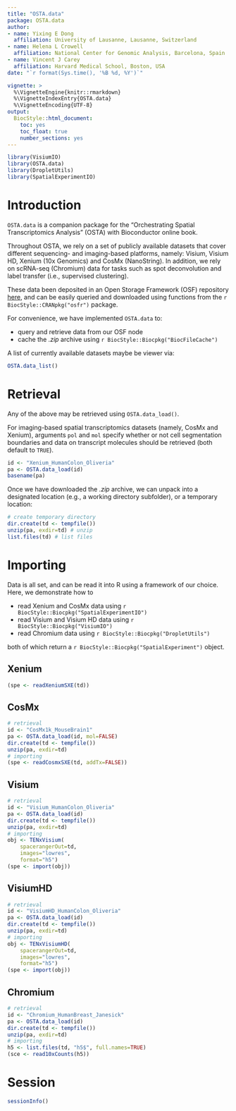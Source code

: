 ```yaml
---
title: "OSTA.data"
package: OSTA.data
author:
- name: Yixing E Dong
  affiliation: University of Lausanne, Lausanne, Switzerland
- name: Helena L Crowell
  affiliation: National Center for Genomic Analysis, Barcelona, Spain
- name: Vincent J Carey
  affiliation: Harvard Medical School, Boston, USA
date: "`r format(Sys.time(), '%B %d, %Y')`"

vignette: >
  %\VignetteEngine{knitr::rmarkdown}
  %\VignetteIndexEntry{OSTA.data}
  %\VignetteEncoding{UTF-8}
output:
  BiocStyle::html_document:
    toc: yes
    toc_float: true
    number_sections: yes
---
```


```r
library(VisiumIO)
library(OSTA.data)
library(DropletUtils)
library(SpatialExperimentIO)
```

# Introduction

`OSTA.data` is a companion package for the "Orchestrating Spatial 
Transcriptomics Analysis" (OSTA) with Bioconductor online book.

Throughout OSTA, we rely on a set of publicly available datasets
that cover different sequencing- and imaging-based platforms, namely: 
Visium, Visium HD, Xenium (10x Genomics) and CosMx (NanoString). 
In addition, we rely on scRNA-seq (Chromium) data for tasks such as 
spot deconvolution and label transfer (i.e., supervised clustering).

These data been deposited in an Open Storage Framework (OSF) repository
[here](https://osf.io/5n4q3), and can be easily queried and downloaded 
using functions from the `r BiocStyle::CRANpkg("osfr")` package.

For convenience, we have implemented `OSTA.data` to:

- query and retrieve data from our OSF node
- cache the *.zip* archive using `r BiocStyle::Biocpkg("BiocFileCache")`

A list of currently available datasets maybe be viewer via:

```r
OSTA.data_list()
```

# Retrieval

Any of the above may be retrieved using `OSTA.data_load()`.

For imaging-based spatial transcriptomics datasets (namely, CosMx and Xenium),
arguments `pol` and `mol` specify whether or not cell segmentation boundaries
and data on transcript molecules should be retrieved (both default to `TRUE`).

```r
id <- "Xenium_HumanColon_Oliveria"
pa <- OSTA.data_load(id)
basename(pa)
```

Once we have downloaded the *.zip* archive, we can unpack into a designated 
location (e.g., a working directory subfolder), or a temporary location:

```r
# create temporary directory
dir.create(td <- tempfile())
unzip(pa, exdir=td) # unzip
list.files(td) # list files
```

# Importing

Data is all set, and can be read it into R using a framework of our choice.
Here, we demonstrate how to

- read Xenium and CosMx data using `r BiocStyle::Biocpkg("SpatialExperimentIO")`
- read Visium and Visium HD data using `r BiocStyle::Biocpkg("VisiumIO")`
- read Chromium data using `r BiocStyle::Biocpkg("DropletUtils")`

both of which return a `r BiocStyle::Biocpkg("SpatialExperiment")` object.

## Xenium

```r
(spe <- readXeniumSXE(td))
```

## CosMx

```r
# retrieval
id <- "CosMx1k_MouseBrain1"
pa <- OSTA.data_load(id, mol=FALSE)
dir.create(td <- tempfile())
unzip(pa, exdir=td)
# importing
(spe <- readCosmxSXE(td, addTx=FALSE))
```

## Visium

```r
# retrieval
id <- "Visium_HumanColon_Oliveria"
pa <- OSTA.data_load(id)
dir.create(td <- tempfile())
unzip(pa, exdir=td)
# importing
obj <- TENxVisium(
    spacerangerOut=td, 
    images="lowres", 
    format="h5")
(spe <- import(obj))
```

## VisiumHD

```r
# retrieval
id <- "VisiumHD_HumanColon_Oliveria"
pa <- OSTA.data_load(id)
dir.create(td <- tempfile())
unzip(pa, exdir=td)
# importing
obj <- TENxVisiumHD(
    spacerangerOut=td, 
    images="lowres", 
    format="h5")
(spe <- import(obj))
```

## Chromium

```r
# retrieval
id <- "Chromium_HumanBreast_Janesick"
pa <- OSTA.data_load(id)
dir.create(td <- tempfile())
unzip(pa, exdir=td)
# importing
h5 <- list.files(td, "h5$", full.names=TRUE)
(sce <- read10xCounts(h5))
```

# Session

```r
sessionInfo()
```
